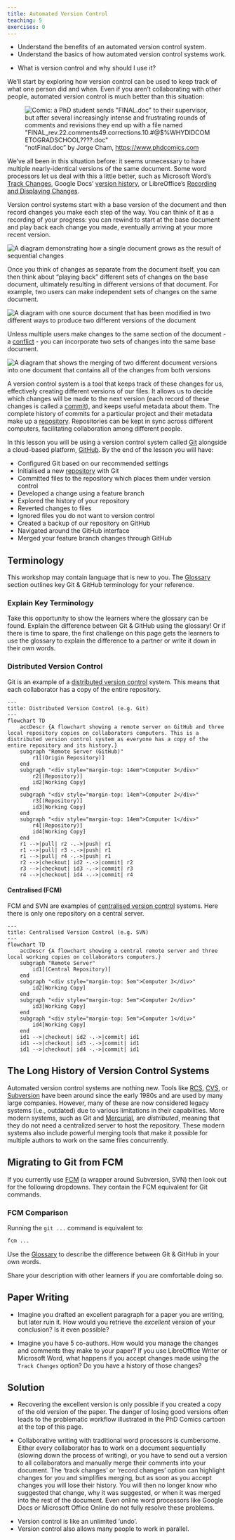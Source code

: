 ```yaml
---
title: Automated Version Control
teaching: 5
exercises: 0
---
```


::::::::::::::::::::::::::::::::::::::: objectives

- Understand the benefits of an automated version control system.
- Understand the basics of how automated version control systems work.

::::::::::::::::::::::::::::::::::::::::::::::::::

:::::::::::::::::::::::::::::::::::::::: questions

- What is version control and why should I use it?

::::::::::::::::::::::::::::::::::::::::::::::::::

We'll start by exploring how version control can be used
to keep track of what one person did and when.
Even if you aren't collaborating with other people,
automated version control is much better than this situation:

!["notFinal.doc" by Jorge Cham, <https://www.phdcomics.com>](fig/phd101212s.png){alt='Comic: a PhD student sends "FINAL.doc" to their supervisor, but after several increasingly intense and frustrating rounds of comments and revisions they end up with a file named "FINAL_rev.22.comments49.corrections.10.#@$%WHYDIDCOMETOGRADSCHOOL????.doc"'}

We've all been in this situation before: it seems unnecessary to have
multiple nearly-identical versions of the same document. Some word
processors let us deal with this a little better, such as Microsoft
Word's
[Track Changes](https://support.office.com/en-us/article/Track-changes-in-Word-197ba630-0f5f-4a8e-9a77-3712475e806a),
Google Docs' [version history](https://support.google.com/docs/answer/190843?hl=en), or
LibreOffice's [Recording and Displaying Changes](https://help.libreoffice.org/Common/Recording_and_Displaying_Changes).

Version control systems start with a base version of the document and
then record changes you make each step of the way. You can
think of it as a recording of your progress: you can rewind to start at the base
document and play back each change you made, eventually arriving at your
more recent version.

![](fig/play-changes.svg){alt='A diagram demonstrating how a single document grows as the result of sequential changes'}

Once you think of changes as separate from the document itself, you
can then think about "playing back" different sets of changes on the base document, ultimately
resulting in different versions of that document. For example, two users can make independent
sets of changes on the same document.

![](fig/versions.svg){alt='A diagram with one source document that has been modified in two different ways to produce two different versions of the document'}

Unless multiple users make changes to the same section of the document - a 
[conflict](../learners/reference.md#conflict) - you can
incorporate two sets of changes into the same base document.

![](fig/merge.svg){alt='A diagram that shows the merging of two different document versions into one document that contains all of the changes from both versions'}

A version control system is a tool that keeps track of these changes for us,
effectively creating different versions of our files. It allows us to decide
which changes will be made to the next version (each record of these changes is
called a [commit](../learners/reference.md#commit)), and keeps useful metadata
about them. The complete history of commits for a particular project and their
metadata make up a [repository](../learners/reference.md#repository).
Repositories can be kept in sync across different computers, facilitating
collaboration among different people.

In this lesson you will be using a version control system
called [Git](learners/reference.md#git) alongside a
cloud-based platform, [GitHub](learners/reference.md#github).
By the end of the lesson you will have:

- Configured Git based on our recommended settings
- Initialised a new [repository](../learners/reference.md#repository) with Git
- Committed files to the repository which places them under version control
- Developed a change using a feature branch
- Explored the history of your repository
- Reverted changes to files
- Ignored files you do not want to version control
- Created a backup of our repository on GitHub
- Navigated around the GitHub interface
- Merged your feature branch changes through GitHub

## Terminology

This workshop may contain language that is new to you.
The [Glossary](../learners/reference.md#glossary) section
outlines key Git & GitHub terminology for your reference.

::: instructor

### Explain Key Terminology

Take this opportunity to show the learners where the glossary can be found.
Explain the difference between Git & GitHub using the glossary!
Or if there is time to spare, the first challenge on this page
gets the learners to use the glossary to explain the difference
to a partner or write it down in their own words.

:::

### Distributed Version Control

Git is an example of a
[distributed version control](../learners/reference.md#glossary) system.
This means that each collaborator has a copy of the entire repository.

```mermaid
---
title: Distributed Version Control (e.g. Git)
---
flowchart TD
    accDescr {A flowchart showing a remote server on GitHub and three local repository copies on collaborators computers. This is a distributed version control system as everyone has a copy of the entire repository and its history.}
    subgraph "Remote Server (GitHub)"
        r1[(Origin Repository)]
    end
    subgraph "<div style="margin-top: 14em">Computer 3</div>"
        r2[(Repository)]
        id2[Working Copy]
    end
    subgraph "<div style="margin-top: 14em">Computer 2</div>"
        r3[(Repository)]
        id3[Working Copy]
    end
    subgraph "<div style="margin-top: 14em">Computer 1</div>"
        r4[(Repository)]
        id4[Working Copy]
    end
    r1 -->|pull| r2 -.->|push| r1
    r1 -->|pull| r3 -.->|push| r1
    r1 -->|pull| r4 -.->|push| r1
    r2 -->|checkout| id2 -.->|commit| r2
    r3 -->|checkout| id3 -.->|commit| r3
    r4 -->|checkout| id4 -.->|commit| r4
```

#### Centralised (FCM)

FCM and SVN are examples of
[centralised version control](../learners/reference.md#glossary) systems.
Here there is only one repository on a central server.

```mermaid
---
title: Centralised Version Control (e.g. SVN)
---
flowchart TD
    accDescr {A flowchart showing a central remote server and three local working copies on collaborators computers.}
    subgraph "Remote Server"
        id1[(Central Repository)]
    end
    subgraph "<div style="margin-top: 5em">Computer 3</div>"
        id2[Working Copy]
    end
    subgraph "<div style="margin-top: 5em">Computer 2</div>"
        id3[Working Copy]
    end
    subgraph "<div style="margin-top: 5em">Computer 1</div>"
        id4[Working Copy]
    end
    id1 -->|checkout| id2 -.->|commit| id1
    id1 -->|checkout| id3 -.->|commit| id1
    id1 -->|checkout| id4 -.->|commit| id1
```

:::::::::::::::::::::::::::::::::::::::::  callout

## The Long History of Version Control Systems

Automated version control systems are nothing new.
Tools like [RCS](https://en.wikipedia.org/wiki/Revision_Control_System), [CVS](https://en.wikipedia.org/wiki/Concurrent_Versions_System), or [Subversion](https://en.wikipedia.org/wiki/Apache_Subversion) have been around since the early 1980s and are used by
many large companies.
However, many of these are now considered legacy systems (i.e., outdated) due to various
limitations in their capabilities.
More modern systems, such as Git and [Mercurial](https://swcarpentry.github.io/hg-novice/),
are *distributed*, meaning that they do not need a centralized server to host the repository.
These modern systems also include powerful merging tools that make it possible for
multiple authors to work on
the same files concurrently.

::::::::::::::::::::::::::::::::::::::::::::::::::

:::::::::::::::::::::::::::::::::::::::::  callout

## Migrating to Git from FCM

If you currently use [FCM](https://metomi.github.io/fcm/doc/user_guide/getting_started.html) 
(a wrapper around Subversion, SVN) then look out for the following dropdowns.
They contain the FCM equivalent for Git commands.

::: spoiler

### FCM Comparison

Running the `git ...` command is equivalent to:

```bash
fcm ...
```

:::

::::::::::::::::::::::::::::::::::::::::::::::::::

:::::::::::::::::::::::::::::::::::::::  challenge

Use the [Glossary](../learners/reference.md#glossary) to describe
the difference between Git & GitHub in your own words.

Share your description with other learners if you
are comfortable doing so.

::::::::::::::::::::::::::::::::::::::::::::::::::

:::::::::::::::::::::::::::::::::::::::  challenge

## Paper Writing

- Imagine you drafted an excellent paragraph for a paper you are writing, but later ruin
  it. How would you retrieve the *excellent* version of your conclusion? Is it even possible?

- Imagine you have 5 co-authors. How would you manage the changes and comments
  they make to your paper?  If you use LibreOffice Writer or Microsoft Word, what happens if
  you accept changes made using the `Track Changes` option? Do you have a
  history of those changes?

:::::::::::::::  solution

## Solution

- Recovering the excellent version is only possible if you created a copy
  of the old version of the paper. The danger of losing good versions
  often leads to the problematic workflow illustrated in the PhD Comics
  cartoon at the top of this page.

- Collaborative writing with traditional word processors is cumbersome.
  Either every collaborator has to work on a document sequentially
  (slowing down the process of writing), or you have to send out a
  version to all collaborators and manually merge their comments into
  your document. The 'track changes' or 'record changes' option can
  highlight changes for you and simplifies merging, but as soon as you
  accept changes you will lose their history. You will then no longer
  know who suggested that change, why it was suggested, or when it was
  merged into the rest of the document. Even online word processors like
  Google Docs or Microsoft Office Online do not fully resolve these
  problems.
  
  

:::::::::::::::::::::::::

::::::::::::::::::::::::::::::::::::::::::::::::::

:::::::::::::::::::::::::::::::::::::::: keypoints

- Version control is like an unlimited 'undo'.
- Version control also allows many people to work in parallel.

::::::::::::::::::::::::::::::::::::::::::::::::::
